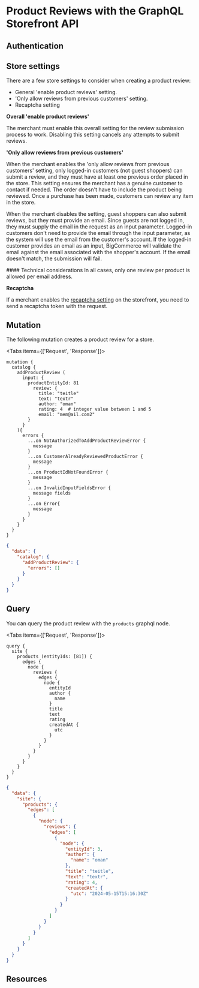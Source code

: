 # Product Reviews with the GraphQL Storefront API









## Authentication




## Store settings

There are a few store settings to consider when creating a product review:

- General 'enable product reviews' setting.
- 'Only allow reviews from previous customers' setting.
- Recaptcha setting

**Overall 'enable product reviews'**

The merchant must enable this overall setting for the review submission process to work. Disabling this setting cancels any attempts to submit reviews.

**'Only allow reviews from previous customers'**

When the merchant enables the 'only allow reviews from previous customers' setting, only logged-in customers (not guest shoppers) can submit a review, and they must have at least one previous order placed in the store.
This setting ensures the merchant has a genuine customer to contact if needed.
The order doesn't have to include the product being reviewed. Once a purchase has been made, customers can review any item in the store.

When the merchant disables the setting, guest shoppers can also submit reviews, but they must provide an email. Since guests are not logged in, they must supply the email in the request as an input parameter.
Logged-in customers don't need to provide the email through the input parameter, as the system will use the email from the customer's account.
If the logged-in customer provides an email as an input, BigCommerce will validate the email against the email associated with the shopper's account. If the email doesn't match, the submission will fail.

<Callout type="info">
  #### Technical considerations 
  In all cases, only one review per product is allowed per email address.
</Callout>

**Recaptcha**

If a merchant enables the [recaptcha setting](https://support.bigcommerce.com/s/article/Updating-Themes-with-reCAPTCHA-v2) on the storefront, you need to send a recaptcha token with the request.

## Mutation

The following mutation creates a product review for a store.


<Tabs items={['Request', 'Response']}>
<Tab>

```gql filename="Example request: Create a product review" lineNumbers copy
mutation {
  catalog {
    addProductReview (
      input: {
        productEntityId: 81
          review: {
            title: "teitle"
            text: "textr"
            author: "oman"
            rating: 4  # integer value between 1 and 5
            email: "mem@ail.com2"
        }
      }
    ){
      errors {
        ...on NotAuthorizedToAddProductReviewError {
          message
        }
        ...on CustomerAlreadyReviewedProductError {
          message
        }
        ...on ProductIdNotFoundError {
          message
        }
        ...on InvalidInputFieldsError {
          message fields
        }
        ...on Error{
          message
        }
      }
    }
  }
}
```

</Tab>
<Tab>

```json filename="Example success response: Create a product review" lineNumbers copy
{
  "data": {
    "catalog": {
      "addProductReview": {
        "errors": []
      }
    }
  }
}
```

</Tab>
</Tabs>


## Query


You can query the product review with the `products` graphql node.

<Tabs items={['Request', 'Response']}>
<Tab>

```gql filename="Example request: Query a product review" lineNumbers copy
query {
  site {
    products (entityIds: [81]) {
      edges {
        node {
          reviews {
            edges {
              node {
                entityId
                author {
                  name
                }
                title
                text
                rating
                createdAt {
                  utc
                }
              }
            }
          }
        }
      }
    }
  }
}
```

</Tab>
<Tab>

```json filename="Example response: Query a product review" lineNumbers copy
{
  "data": {
    "site": {
      "products": {
        "edges": [
          {
            "node": {
              "reviews": {
                "edges": [
                  {
                    "node": {
                      "entityId": 3,
                      "author": {
                        "name": "oman"
                      },
                      "title": "teitle",
                      "text": "textr",
                      "rating": 4,
                      "createdAt": {
                        "utc": "2024-05-15T15:16:30Z"
                      }
                    }
                  }
                ]
              }
            }
          }
        ]
      }
    }
  }
}
```

## Resources